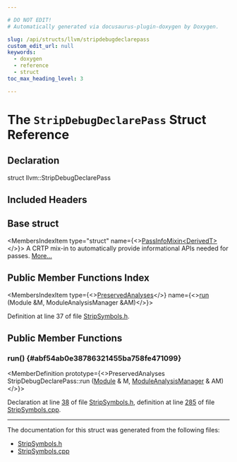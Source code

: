 ```yaml
---

# DO NOT EDIT!
# Automatically generated via docusaurus-plugin-doxygen by Doxygen.

slug: /api/structs/llvm/stripdebugdeclarepass
custom_edit_url: null
keywords:
  - doxygen
  - reference
  - struct
toc_max_heading_level: 3

---
```





# The `StripDebugDeclarePass` Struct Reference

<DoxygenPage pluginConfig={pluginConfig}>



## Declaration

<CodeBlock>struct llvm::StripDebugDeclarePass</CodeBlock>

## Included Headers

<IncludesList>
<IncludesListItem
  filePath="llvm/Transforms/IPO/StripSymbols.h"
  permalink="/docs/api/files/include/include/llvm/include/llvm/transforms/include/llvm/transforms/ipo/stripsymbols-h"
  isLocal="true" />
</IncludesList>

## Base struct

<MembersIndex>

<MembersIndexItem
  type="struct"
  name={<><a href="/docs/api/structs/llvm/passinfomixin">PassInfoMixin&lt;DerivedT&gt;</a></>}>
A CRTP mix-in to automatically provide informational APIs needed for passes. <a href="/docs/api/structs/llvm/passinfomixin/#details">More...</a>
</MembersIndexItem>

</MembersIndex>

## Public Member Functions Index

<MembersIndex>

<MembersIndexItem
  type={<><a href="/docs/api/classes/llvm/preservedanalyses">PreservedAnalyses</a></>}
  name={<><a href="#abf54ab0e38786321455ba758fe471099">run</a> (Module &amp;M, ModuleAnalysisManager &amp;AM)</>}>
</MembersIndexItem>

</MembersIndex>


Definition at line 37 of file <a href="/docs/api/files/include/include/llvm/include/llvm/transforms/include/llvm/transforms/ipo/stripsymbols-h">StripSymbols.h</a>.

<SectionDefinition>

## Public Member Functions

### run() {#abf54ab0e38786321455ba758fe471099}

<MemberDefinition
  prototype={<>PreservedAnalyses StripDebugDeclarePass::run (<a href="/docs/api/classes/llvm/module">Module</a> &amp; M, <a href="/docs/api/namespaces/llvm/#af9c9208365fd9ce11392b4d79485e259">ModuleAnalysisManager</a> &amp; AM)</>}>

Declaration at line <a href="/docs/api/files/include/include/llvm/include/llvm/transforms/include/llvm/transforms/ipo/stripsymbols-h/#l00038">38</a> of file <a href="/docs/api/files/include/include/llvm/include/llvm/transforms/include/llvm/transforms/ipo/stripsymbols-h">StripSymbols.h</a>, definition at line <a href="/docs/api/files/lib/lib/transforms/lib/transforms/ipo/stripsymbols-cpp/#l00285">285</a> of file <a href="/docs/api/files/lib/lib/transforms/lib/transforms/ipo/stripsymbols-cpp">StripSymbols.cpp</a>.
</MemberDefinition>

</SectionDefinition>

<hr/>

The documentation for this struct was generated from the following files:

<ul>
<li><a href="/docs/api/files/include/include/llvm/include/llvm/transforms/include/llvm/transforms/ipo/stripsymbols-h">StripSymbols.h</a></li>
<li><a href="/docs/api/files/lib/lib/transforms/lib/transforms/ipo/stripsymbols-cpp">StripSymbols.cpp</a></li>
</ul>

</DoxygenPage>

